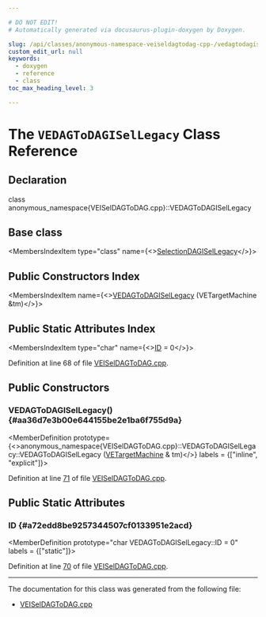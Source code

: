 ```yaml
---

# DO NOT EDIT!
# Automatically generated via docusaurus-plugin-doxygen by Doxygen.

slug: /api/classes/anonymous-namespace-veiseldagtodag-cpp-/vedagtodagisellegacy
custom_edit_url: null
keywords:
  - doxygen
  - reference
  - class
toc_max_heading_level: 3

---
```





# The `VEDAGToDAGISelLegacy` Class Reference

<DoxygenPage pluginConfig={pluginConfig}>



## Declaration

<CodeBlock>class anonymous_namespace{VEISelDAGToDAG.cpp}::VEDAGToDAGISelLegacy</CodeBlock>

## Base class

<MembersIndex>

<MembersIndexItem
  type="class"
  name={<><a href="/docs/api/classes/llvm/selectiondagisellegacy">SelectionDAGISelLegacy</a></>}>
</MembersIndexItem>

</MembersIndex>

## Public Constructors Index

<MembersIndex>

<MembersIndexItem
  name={<><a href="#aa36d7e3b00e644155be2e1ba6f755d9a">VEDAGToDAGISelLegacy</a> (VETargetMachine &amp;tm)</>}>
</MembersIndexItem>

</MembersIndex>

## Public Static Attributes Index

<MembersIndex>

<MembersIndexItem
  type="char"
  name={<><a href="#a72edd8be9257344507cf0133951e2acd">ID</a> = 0</>}>
</MembersIndexItem>

</MembersIndex>


Definition at line 68 of file <a href="/docs/api/files/lib/lib/target/lib/target/ve/veiseldagtodag-cpp">VEISelDAGToDAG.cpp</a>.

<SectionDefinition>

## Public Constructors

### VEDAGToDAGISelLegacy() {#aa36d7e3b00e644155be2e1ba6f755d9a}

<MemberDefinition
  prototype={<>anonymous&#95;namespace&#123;VEISelDAGToDAG.cpp&#125;::VEDAGToDAGISelLegacy::VEDAGToDAGISelLegacy (<a href="/docs/api/classes/llvm/vetargetmachine">VETargetMachine</a> &amp; tm)</>}
  labels = {["inline", "explicit"]}>

Definition at line <a href="/docs/api/files/lib/lib/target/lib/target/ve/veiseldagtodag-cpp/#l00071">71</a> of file <a href="/docs/api/files/lib/lib/target/lib/target/ve/veiseldagtodag-cpp">VEISelDAGToDAG.cpp</a>.
</MemberDefinition>

</SectionDefinition>

<SectionDefinition>

## Public Static Attributes

### ID {#a72edd8be9257344507cf0133951e2acd}

<MemberDefinition
  prototype="char VEDAGToDAGISelLegacy::ID = 0"
  labels = {["static"]}>

Definition at line <a href="/docs/api/files/lib/lib/target/lib/target/ve/veiseldagtodag-cpp/#l00070">70</a> of file <a href="/docs/api/files/lib/lib/target/lib/target/ve/veiseldagtodag-cpp">VEISelDAGToDAG.cpp</a>.
</MemberDefinition>

</SectionDefinition>

<hr/>

The documentation for this class was generated from the following file:

<ul>
<li><a href="/docs/api/files/lib/lib/target/lib/target/ve/veiseldagtodag-cpp">VEISelDAGToDAG.cpp</a></li>
</ul>

</DoxygenPage>
